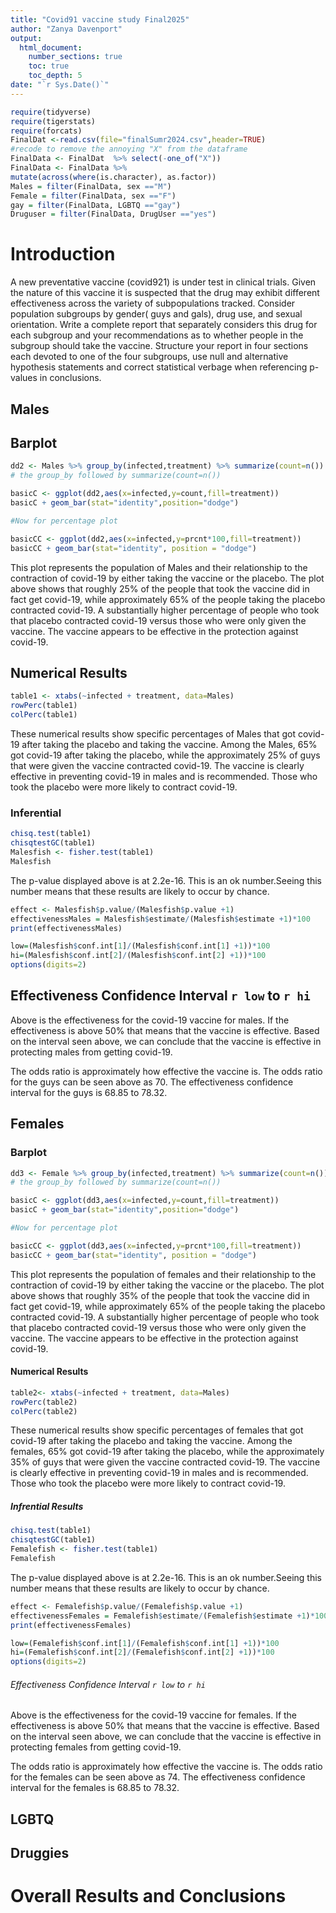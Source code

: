 ```yaml
---
title: "Covid91 vaccine study Final2025"
author: "Zanya Davenport"
output: 
  html_document:
    number_sections: true
    toc: true
    toc_depth: 5
date: "`r Sys.Date()`" 
---
```


```r
require(tidyverse)
require(tigerstats)
require(forcats)
FinalDat <-read.csv(file="finalSumr2024.csv",header=TRUE)
#recode to remove the annoying "X" from the dataframe
FinalData <- FinalDat  %>% select(-one_of("X"))
FinalData <- FinalData %>%
mutate(across(where(is.character), as.factor))
Males = filter(FinalData, sex =="M")
Female = filter(FinalData, sex =="F")
gay = filter(FinalData, LGBTQ =="gay")
Druguser = filter(FinalData, DrugUser =="yes")
```

# Introduction

A new  preventative vaccine (covid921) is under test in clinical trials. Given the nature of this vaccine it is suspected that the drug may exhibit different effectiveness across the variety of subpopulations tracked. Consider population subgroups by gender( guys and gals), drug use, and sexual orientation. Write a complete report that separately considers this drug for each subgroup and your recommendations as to whether people in the subgroup should take the vaccine. Structure your report in four sections each devoted to one of the four subgroups, use null and alternative hypothesis statements and correct statistical verbage when referencing p-values in conclusions.

## Males

## Barplot  

```r
dd2 <- Males %>% group_by(infected,treatment) %>% summarize(count=n()) %>% mutate(prcnt=count/sum(count))
# the group_by followed by summarize(count=n())

basicC <- ggplot(dd2,aes(x=infected,y=count,fill=treatment))
basicC + geom_bar(stat="identity",position="dodge")

#Now for percentage plot

basicCC <- ggplot(dd2,aes(x=infected,y=prcnt*100,fill=treatment)) 
basicCC + geom_bar(stat="identity", position = "dodge")
```
This plot represents the population of Males and their relationship to the contraction of covid-19 by either taking the vaccine or the placebo.
The plot above shows that roughly 25% of the people that took the vaccine did in fact get covid-19, while approximately 65% of the people taking the placebo contracted covid-19.  A substantially higher percentage of people who took that placebo contracted covid-19 versus those who were only given the vaccine. The vaccine appears to be effective in the protection against covid-19.

## Numerical Results 

```r
table1 <- xtabs(~infected + treatment, data=Males)
rowPerc(table1)
colPerc(table1)
```

These numerical results show specific percentages of Males that got covid-19 after taking the placebo and taking the vaccine. 
Among the Males, 65% got covid-19 after taking the placebo, while the approximately 25% of guys that were given the vaccine contracted covid-19. The vaccine is clearly effective in preventing covid-19 in males and is  recommended. Those who took the placebo were more likely to contract covid-19.


### Inferential 

```r
chisq.test(table1)
chisqtestGC(table1)
Malesfish <- fisher.test(table1)
Malesfish
```

 The p-value displayed above is at 2.2e-16. This is an ok number.Seeing this number means that these results are likely to occur by chance.




```r
effect <- Malesfish$p.value/(Malesfish$p.value +1)
effectivenessMales = Malesfish$estimate/(Malesfish$estimate +1)*100
print(effectivenessMales)
```

```r
low=(Malesfish$conf.int[1]/(Malesfish$conf.int[1] +1))*100
hi=(Malesfish$conf.int[2]/(Malesfish$conf.int[2] +1))*100
options(digits=2)
```

## Effectiveness Confidence Interval `r low`  to `r hi`



Above is the effectiveness for the covid-19 vaccine for males. If the effectiveness is above 50% that means that the vaccine is effective. Based on the interval seen above, we can conclude that the vaccine is effective in protecting males from getting covid-19. 

The odds ratio is approximately how effective the vaccine is. The odds ratio for the guys can be seen above as 70. The effectiveness confidence interval for the guys is 68.85 to 78.32.


## Females

### Barplot

```r
dd3 <- Female %>% group_by(infected,treatment) %>% summarize(count=n()) %>% mutate(prcnt=count/sum(count))
# the group_by followed by summarize(count=n())

basicC <- ggplot(dd3,aes(x=infected,y=count,fill=treatment))
basicC + geom_bar(stat="identity",position="dodge")

#Now for percentage plot

basicCC <- ggplot(dd3,aes(x=infected,y=prcnt*100,fill=treatment)) 
basicCC + geom_bar(stat="identity", position = "dodge")
```

This plot represents the population of females and their relationship to the contraction of covid-19 by either taking the vaccine or the placebo.
The plot above shows that roughly 35% of the people that took the vaccine did in fact get covid-19, while approximately 65% of the people taking the placebo contracted covid-19. A substantially higher percentage of people who took that placebo contracted covid-19 versus those who were only given the vaccine. The vaccine appears to be effective in the protection against covid-19.  

#### Numerical Results 

```r
table2<- xtabs(~infected + treatment, data=Males)
rowPerc(table2)
colPerc(table2)
```

These numerical results show specific percentages of females that got covid-19 after taking the placebo and taking the vaccine. 
Among the females, 65% got covid-19 after taking the placebo, while the approximately 35% of guys that were given the vaccine contracted covid-19. The vaccine is clearly effective in preventing covid-19 in males and is  recommended. Those who took the placebo were more likely to contract covid-19.

##### Infrential Results

```r
chisq.test(table1)
chisqtestGC(table1)
Femalefish <- fisher.test(table1)
Femalefish
```

The p-value displayed above is at 2.2e-16. This is an ok number.Seeing this number means that these results are likely to occur by chance.

```r
effect <- Femalefish$p.value/(Femalefish$p.value +1)
effectivenessFemales = Femalefish$estimate/(Femalefish$estimate +1)*100
print(effectivenessFemales)
```

```r
low=(Femalefish$conf.int[1]/(Femalefish$conf.int[1] +1))*100
hi=(Femalefish$conf.int[2]/(Femalefish$conf.int[2] +1))*100
options(digits=2)
```

###### Effectiveness Confidence Interval `r low`  to `r hi`



Above is the effectiveness for the covid-19 vaccine for females. If the effectiveness is above 50% that means that the vaccine is effective. Based on the interval seen above, we can conclude that the vaccine is effective in protecting females from getting covid-19. 

The odds ratio is approximately how effective the vaccine is. The odds ratio for the females can be seen above as 74. The effectiveness confidence interval for the females is 68.85 to 78.32.

## LGBTQ



## Druggies


# Overall Results and Conclusions